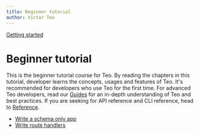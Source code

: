 ```yaml
---
title: Beginner tutorial
author: Victor Teo
---
```


<div className="breadcrumbs">
  <span className="breadcrumb">
    <a href="/getting-started">Getting started</a>
  </span>
</div>

# Beginner tutorial

This is the beginner tutorial course for Teo. By reading the chapters in this 
tutorial, developer learns the concepts, usages and features of Teo. It's 
recommended for developers who use Teo for the first time. For advanced 
Teo developers, read our [Guides](/guides) for an in-depth understanding 
of Teo and best practices. If you are seeking for API reference and CLI reference,
head to [Reference](/reference).

* [Write a schema only app](/getting-started/beginner-tutorial/write-a-schema-only-app)
* [Write route handlers](/getting-started/beginner-tutorial/write-route-handlers)
